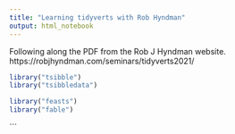 ```yaml
---
title: "Learning tidyverts with Rob Hyndman"
output: html_notebook
---
```


Following along the PDF from the Rob J Hyndman website.
https://robjhyndman.com/seminars/tidyverts2021/


```r
library("tsibble")
library("tsibbledata")

```




<!-- Will use this later -->
```r
library("feasts")
library("fable")
```
```

